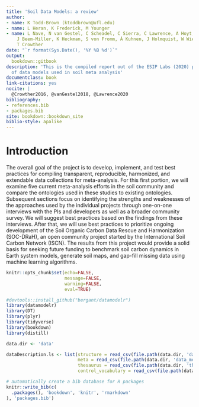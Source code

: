 ```yaml
--- 
title: 'Soil Data Models: a review'
author:
- name: K Todd-Brown (ktoddbrown@ufl.edu)
- name: L Heran, K Frederick, M Younger
- name: L Nave, N van Gestel, C Scheadel, C Sierra, C Lawrence, A Hoyt, S Stoner,
    J Beem-Miller, K Heckman, S von Fromm, Á Kuhnen, J Holmquist, W Wieder, S Earl,
    T Crowther
date: "`r format(Sys.Date(), '%Y %B %d')`"
output: 
  bookdown::gitbook
description: 'This is the compiled report out of the ESIP Labs (2020) project: Survey
  of data models used in soil meta analysis'
documentclass: book
link-citations: yes
nocite: |
  @Crowther2016, @vanGestel2018, @Lawrence2020
bibliography:
- references.bib
- packages.bib
site: bookdown::bookdown_site
biblio-style: apalike
---
```


# Introduction

The overall goal of the project is to develop, implement, and test best practices for compiling transparent, reproducible, harmonized, and extendable data collections for meta-analysis. 
For this first portion, we will examine five current meta-analysis efforts in the soil community and compare the ontologies used in these studies to existing ontologies.
Subsequent sections focus on identifying the strengths and weaknesses of the approaches used by the individual projects through one-on-one interviews with the PIs and developers as well as a broader community survey. 
We will suggest best practices based on the findings from these interviews. 
After that, we will use best practices to prioritize ongoing development of the Soil Organic Carbon Data Rescue and Harmonization (SOC-DRaH), an open community project started by the International Soil Carbon Network (ISCN). 
The results from this project would provide a solid basis for seeking future funding to benchmark soil carbon dynamics in Earth system models, generate soil maps, and gap-fill missing data using machine learning algorithms.

```r
knitr::opts_chunk$set(echo=FALSE,
                      message=FALSE,
                      warning=FALSE,
                      eval=TRUE)
```



```r
#devtools::install_github("bergant/datamodelr")
library(datamodelr)
library(DT)
library(plyr)
library(tidyverse)
library(bookdown)
library(distill)

data.dir <- 'data'

dataDescription.ls <- list(structure = read_csv(file.path(data.dir, 'data_structure.csv')),
                           meta = read_csv(file.path(data.dir, 'data_meta.csv')),
                           thesaurus = read_csv(file.path(data.dir, 'thesaurus.csv')),
                           control_vocabulary = read_csv(file.path(data.dir, 'control_vocabulary.csv')))

```


```r
# automatically create a bib database for R packages
knitr::write_bib(c(
  .packages(), 'bookdown', 'knitr', 'rmarkdown'
), 'packages.bib')
```
